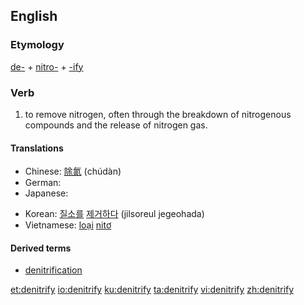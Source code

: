 ==English==

===Etymology===
[[de-]] + [[nitro-]] + [[-ify]]

===Verb===
{{en-verb|denitrif|ies}}

# {{label|en|transitive|chemistry}} to remove nitrogen, often through the breakdown of nitrogenous compounds and the release of nitrogen gas.

====Translations====
{{trans-top|to remove nitrogen}}
* Chinese: [[除氮]] (chúdàn)
* German: {{t|de|denitrieren}}
* Japanese: {{t|ja|脱窒する|tr=datchitsu suru|sc=Jpan}}
{{trans-mid}}
* Korean: [[질소]][[를]] [[제거하다]] (jilsoreul jegeohada)
* Vietnamese: [[loại]] [[nitơ]]
{{trans-bottom}}

====Derived terms====
* [[denitrification]]

[[et:denitrify]]
[[io:denitrify]]
[[ku:denitrify]]
[[ta:denitrify]]
[[vi:denitrify]]
[[zh:denitrify]]